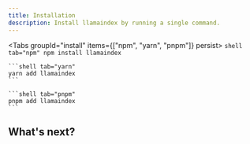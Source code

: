 ```yaml
---
title: Installation
description: Install llamaindex by running a single command.
---
```



<Tabs groupId="install" items={["npm", "yarn", "pnpm"]} persist>
	```shell tab="npm"
	npm install llamaindex
	```

	```shell tab="yarn"
	yarn add llamaindex
	```

	```shell tab="pnpm"
	pnpm add llamaindex
	```
</Tabs>

## What's next?

<Cards>
	<Card
		title="I want to try LlamaIndex.TS"
		description="Learn how to use LlamaIndex.TS with different JS runtime and frameworks."
		href="/docs/llamaindex/getting_started/setup"
	/>
	<Card
		title="Show me code examples"
		description="Explore code examples using LlamaIndex.TS."
		href="https://stackblitz.com/github/run-llama/LlamaIndexTS/tree/main/examples?file=README.md"
	/>
</Cards>
